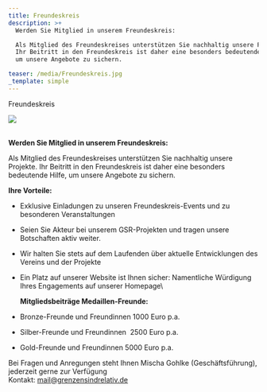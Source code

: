 ```yaml
---
title: Freundeskreis
description: >+
  Werden Sie Mitglied in unserem Freundeskreis:

  Als Mitglied des Freundeskreises unterstützen Sie nachhaltig unsere Projekte.
  Ihr Beitritt in den Freundeskreis ist daher eine besonders bedeutende Hilfe,
  um unsere Angebote zu sichern.

teaser: /media/Freundeskreis.jpg
_template: simple
---
```


Freundeskreis

![](/media/Freundeskreis.jpg)

\
**Werden Sie Mitglied in unserem Freundeskreis:**

Als Mitglied des Freundeskreises unterstützen Sie nachhaltig unsere Projekte. Ihr Beitritt in den Freundeskreis ist daher eine besonders bedeutende Hilfe, um unsere Angebote zu sichern.

**Ihre Vorteile:**

* Exklusive Einladungen zu unseren Freundeskreis-Events und zu besonderen Veranstaltungen
* Seien Sie Akteur bei unserem GSR-Projekten und tragen unsere Botschaften aktiv weiter.
* Wir halten Sie stets auf dem Laufenden über aktuelle Entwicklungen des Vereins und der Projekte
* Ein Platz auf unserer Website ist Ihnen sicher: Namentliche Würdigung Ihres Engagements auf unserer Homepage\


  **Mitgliedsbeiträge Medaillen-Freunde:**
* Bronze-Freunde und Freundinnen 1000 Euro p.a.
* Silber-Freunde und Freundinnen  2500 Euro p.a.
* Gold-Freunde und Freundinnen 5000 Euro p.a.

Bei Fragen und Anregungen steht Ihnen Mischa Gohlke (Geschäftsführung), jederzeit gerne zur Verfügung \
Kontakt: mail@grenzensindrelativ.de
